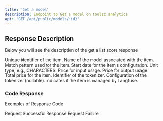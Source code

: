 ```yaml
---
title: 'Get a model'
description: Endpoint to Get a model on toolzz analytics
api: 'GET /api/public/models/{id}'
---
```


## Response Description 
Below you will see the description of the get a list score response

<ResponseField name="id" type="string" required>
  Unique identifier of the item.
</ResponseField>
<ResponseField name="modelName" type="string" required>
  Name of the model associated with the item.
</ResponseField>
<ResponseField name="matchPattern" type="string" required>
  Match pattern used for the item.
</ResponseField>
<ResponseField name="startDate" type="date" required>
  Start date for the item's configuration.
</ResponseField>
<ResponseField name="unit" type="string" required>
  Unit type, e.g., CHARACTERS.
</ResponseField>
<ResponseField name="inputPrice" type="integer" required>
  Price for input usage.
</ResponseField>
<ResponseField name="outputPrice" type="integer" required>
  Price for output usage.
</ResponseField>
<ResponseField name="totalPrice" type="integer" required>
  Total price for the item.
</ResponseField>
<ResponseField name="tokenizerId" type="string" required>
  Identifier of the tokenizer.
</ResponseField>
<ResponseField name="tokenizerConfig" type="null">
  Configuration of the tokenizer (nullable).
</ResponseField>
<ResponseField name="isLangfuseManaged" type="boolean" required>
  Indicates if the item is managed by Langfuse.
</ResponseField>

### Code Response
Exemples of Response Code 

<ResponseField name="200">
  Request Successful Response
</ResponseField>

<ResponseField name="400">
  Request Failure
</ResponseField>
